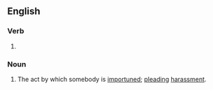 ==English==

===Verb===
{{head|en|present participle}}

# {{present participle of|importune|lang=en|nocat=1}}

===Noun===
{{en-noun}}

# The act by which somebody is [[importune]]d; [[plead]]ing [[harassment]].